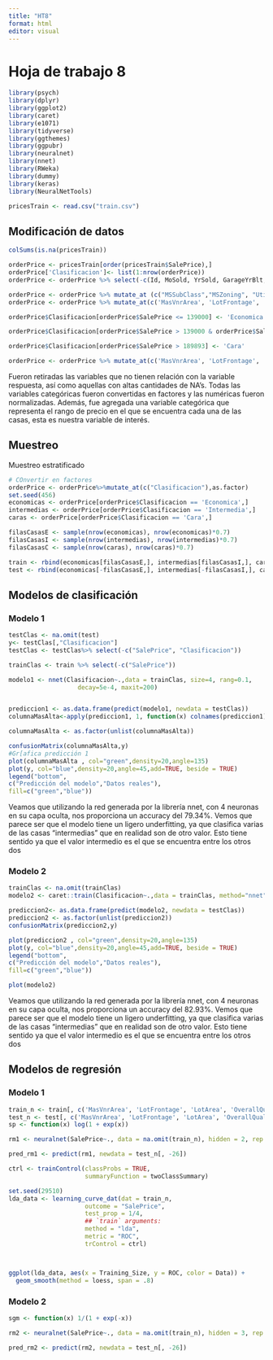 ```yaml
---
title: "HT8"
format: html
editor: visual
---
```


# Hoja de trabajo 8

```r

library(psych)
library(dplyr)
library(ggplot2)
library(caret)
library(e1071)
library(tidyverse)
library(ggthemes)
library(ggpubr)
library(neuralnet)
library(nnet)
library(RWeka)
library(dummy)
library(keras)
library(NeuralNetTools)

pricesTrain <- read.csv("train.csv")
```

## Modificación de datos

```r
colSums(is.na(pricesTrain))

orderPrice <- pricesTrain[order(pricesTrain$SalePrice),]
orderPrice['Clasificacion']<- list(1:nrow(orderPrice))
orderPrice <- orderPrice %>% select(-c(Id, MoSold, YrSold, GarageYrBlt, Alley, LotShape, LandContour, Condition2, YearBuilt, Exterior2nd, FireplaceQu, GarageQual, SaleType,BsmtFinType2, BsmtFinSF2, BsmtUnfSF, BsmtFullBath, BsmtHalfBath, X3SsnPorch, GarageFinish, YearRemodAdd, PoolQC, Fence, MiscFeature))

orderPrice <- orderPrice %>% mutate_at (c("MSSubClass","MSZoning", "Utilities", "LotConfig", "Street", "LandSlope", "Neighborhood", "Condition1", "BldgType", "HouseStyle", "OverallQual", "OverallCond", "RoofStyle", "PavedDrive", "RoofMatl", "Exterior1st", "MasVnrType", "ExterQual", "ExterCond","Foundation", "BsmtQual", "BsmtCond", "BsmtExposure", "BsmtFinType1", "Heating", "HeatingQC", "CentralAir","Electrical", "Functional", "GarageType", "GarageCond", "SaleCondition", "KitchenQual"), as.factor)
orderPrice <- orderPrice %>% mutate_at(c('MasVnrArea', 'LotFrontage', 'LotArea', 'OverallQual', 'OverallCond', 'BsmtFinSF1', 'TotalBsmtSF', 'X1stFlrSF', 'X2ndFlrSF', 'LowQualFinSF', 'GrLivArea', 'FullBath', 'HalfBath', 'BedroomAbvGr', 'KitchenAbvGr', 'TotRmsAbvGrd', 'Fireplaces', 'GarageCars', 'GarageArea', 'WoodDeckSF', 'OpenPorchSF', 'EnclosedPorch', 'ScreenPorch', 'PoolArea', 'MiscVal', 'SalePrice'), as.numeric)

orderPrice$Clasificacion[orderPrice$SalePrice <= 139000] <- 'Economica'

orderPrice$Clasificacion[orderPrice$SalePrice > 139000 & orderPrice$SalePrice <= 189893 ] <- 'Intermedia'

orderPrice$Clasificacion[orderPrice$SalePrice > 189893] <- 'Cara'

orderPrice <- orderPrice %>% mutate_at(c('MasVnrArea', 'LotFrontage', 'LotArea', 'OverallQual', 'OverallCond', 'BsmtFinSF1', 'TotalBsmtSF', 'X1stFlrSF', 'X2ndFlrSF', 'LowQualFinSF', 'GrLivArea', 'FullBath', 'HalfBath', 'BedroomAbvGr', 'KitchenAbvGr', 'TotRmsAbvGrd', 'Fireplaces', 'GarageCars', 'GarageArea', 'WoodDeckSF', 'OpenPorchSF', 'EnclosedPorch', 'ScreenPorch', 'PoolArea', 'MiscVal', 'SalePrice'), scale)
```

Fueron retiradas las variables que no tienen relación con la variable respuesta, así como aquellas con altas cantidades de NA's. Todas las variables categóricas fueron convertidas en factores y las numéricas fueron normalizadas. Además, fue agregada una variable categórica que representa el rango de precio en el que se encuentra cada una de las casas, esta es nuestra variable de interés.

## Muestreo

Muestreo estratificado

```r
# COnvertir en factores
orderPrice <- orderPrice%>%mutate_at(c("Clasificacion"),as.factor)
set.seed(456)
economicas <- orderPrice[orderPrice$Clasificacion == 'Economica',]
intermedias <- orderPrice[orderPrice$Clasificacion == 'Intermedia',]
caras <- orderPrice[orderPrice$Clasificacion == 'Cara',]

filasCasasE <- sample(nrow(economicas), nrow(economicas)*0.7)
filasCasasI <- sample(nrow(intermedias), nrow(intermedias)*0.7)
filasCasasC <- sample(nrow(caras), nrow(caras)*0.7)

train <- rbind(economicas[filasCasasE,], intermedias[filasCasasI,], caras[filasCasasC,])
test <- rbind(economicas[-filasCasasE,], intermedias[-filasCasasI,], caras[-filasCasasC,])
```

## Modelos de clasificación

### Modelo 1

```r
testClas <- na.omit(test)
y<- testClas[,"Clasificacion"]
testClas <- testClas%>% select(-c("SalePrice", "Clasificacion"))

trainClas <- train %>% select(-c("SalePrice"))

modelo1 <- nnet(Clasificacion~.,data = trainClas, size=4, rang=0.1,
                   decay=5e-4, maxit=200) 


prediccion1 <- as.data.frame(predict(modelo1, newdata = testClas))
columnaMasAlta<-apply(prediccion1, 1, function(x) colnames(prediccion1)[which.max(x)])

columnaMasAlta <- as.factor(unlist(columnaMasAlta))

confusionMatrix(columnaMasAlta,y)
#Gr[afica predicción 1
plot(columnaMasAlta , col="green",density=20,angle=135)
plot(y, col="blue",density=20,angle=45,add=TRUE, beside = TRUE)
legend("bottom",
c("Predicción del modelo","Datos reales"),
fill=c("green","blue"))

```

Veamos que utilizando la red generada por la librería nnet, con 4 neuronas en su capa oculta, nos proporciona un accuracy del $79.34\%$. Vemos que parece ser que el modelo tiene un ligero underfitting, ya que clasifica varias de las casas "intermedias" que en realidad son de otro valor. Esto tiene sentido ya que el valor intermedio es el que se encuentra entre los otros dos

### Modelo 2

```r
trainClas <- na.omit(trainClas)
modelo2 <- caret::train(Clasificacion~.,data = trainClas, method="nnet", trace=F)

prediccion2<- as.data.frame(predict(modelo2, newdata = testClas))
prediccion2 <- as.factor(unlist(prediccion2))
confusionMatrix(prediccion2,y)

plot(prediccion2 , col="green",density=20,angle=135)
plot(y, col="blue",density=20,angle=45,add=TRUE, beside = TRUE)
legend("bottom",
c("Predicción del modelo","Datos reales"),
fill=c("green","blue"))

plot(modelo2)

```

Veamos que utilizando la red generada por la librería nnet, con 4 neuronas en su capa oculta, nos proporciona un accuracy del $82.93\%$. Vemos que parece ser que el modelo tiene un ligero underfitting, ya que clasifica varias de las casas "intermedias" que en realidad son de otro valor. Esto tiene sentido ya que el valor intermedio es el que se encuentra entre los otros dos

## Modelos de regresión

### Modelo 1

```r
train_n <- train[, c('MasVnrArea', 'LotFrontage', 'LotArea', 'OverallQual', 'OverallCond', 'BsmtFinSF1', 'TotalBsmtSF', 'X1stFlrSF', 'X2ndFlrSF', 'LowQualFinSF', 'GrLivArea', 'FullBath', 'HalfBath', 'BedroomAbvGr', 'KitchenAbvGr', 'TotRmsAbvGrd', 'Fireplaces', 'GarageCars', 'GarageArea', 'WoodDeckSF', 'OpenPorchSF', 'EnclosedPorch', 'ScreenPorch', 'PoolArea', 'MiscVal', 'SalePrice')]
test_n <- test[, c('MasVnrArea', 'LotFrontage', 'LotArea', 'OverallQual', 'OverallCond', 'BsmtFinSF1', 'TotalBsmtSF', 'X1stFlrSF', 'X2ndFlrSF', 'LowQualFinSF', 'GrLivArea', 'FullBath', 'HalfBath', 'BedroomAbvGr', 'KitchenAbvGr', 'TotRmsAbvGrd', 'Fireplaces', 'GarageCars', 'GarageArea', 'WoodDeckSF', 'OpenPorchSF', 'EnclosedPorch', 'ScreenPorch', 'PoolArea', 'MiscVal', 'SalePrice')]
sp <- function(x) log(1 + exp(x))

rm1 <- neuralnet(SalePrice~., data = na.omit(train_n), hidden = 2, rep = 3, act.fct = sp, threshold = 0.2)

pred_rm1 <- predict(rm1, newdata = test_n[, -26])

ctrl <- trainControl(classProbs = TRUE,
                     summaryFunction = twoClassSummary)

set.seed(29510)
lda_data <- learning_curve_dat(dat = train_n,
                     outcome = "SalePrice",
                     test_prop = 1/4,
                     ## `train` arguments:
                     method = "lda",
                     metric = "ROC",
                     trControl = ctrl)



ggplot(lda_data, aes(x = Training_Size, y = ROC, color = Data)) +
  geom_smooth(method = loess, span = .8)
```

### Modelo 2

```r
sgm <- function(x) 1/(1 + exp(-x))

rm2 <- neuralnet(SalePrice~., data = na.omit(train_n), hidden = 3, rep = 3, act.fct = sgm, threshold = 0.2)

pred_rm2 <- predict(rm2, newdata = test_n[, -26])
```
